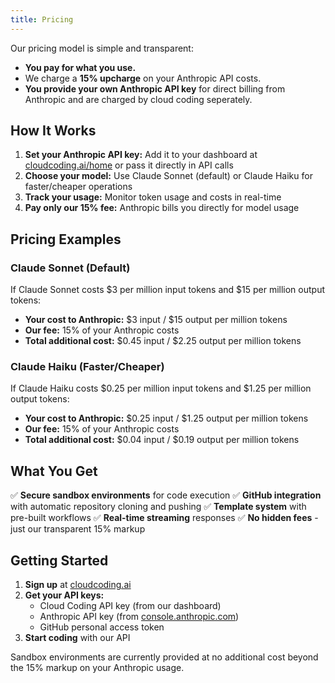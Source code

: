 ```yaml
---
title: Pricing
---
```


Our pricing model is simple and transparent:

- **You pay for what you use.**
- We charge a **15% upcharge** on your Anthropic API costs.
- **You provide your own Anthropic API key** for direct billing from Anthropic and are charged by cloud coding seperately.

## How It Works

1. **Set your Anthropic API key:** Add it to your dashboard at [cloudcoding.ai/home](https://cloudcoding.ai/home) or pass it directly in API calls
2. **Choose your model:** Use Claude Sonnet (default) or Claude Haiku for faster/cheaper operations
3. **Track your usage:** Monitor token usage and costs in real-time
4. **Pay only our 15% fee:** Anthropic bills you directly for model usage

## Pricing Examples

### Claude Sonnet (Default)
If Claude Sonnet costs $3 per million input tokens and $15 per million output tokens:

- **Your cost to Anthropic:** $3 input / $15 output per million tokens
- **Our fee:** 15% of your Anthropic costs
- **Total additional cost:** $0.45 input / $2.25 output per million tokens

### Claude Haiku (Faster/Cheaper)
If Claude Haiku costs $0.25 per million input tokens and $1.25 per million output tokens:

- **Your cost to Anthropic:** $0.25 input / $1.25 output per million tokens
- **Our fee:** 15% of your Anthropic costs
- **Total additional cost:** $0.04 input / $0.19 output per million tokens

## What You Get

✅ **Secure sandbox environments** for code execution
✅ **GitHub integration** with automatic repository cloning and pushing
✅ **Template system** with pre-built workflows
✅ **Real-time streaming** responses
✅ **No hidden fees** - just our transparent 15% markup

## Getting Started

1. **Sign up** at [cloudcoding.ai](https://cloudcoding.ai)
2. **Get your API keys:**
   - Cloud Coding API key (from our dashboard)
   - Anthropic API key (from [console.anthropic.com](https://console.anthropic.com))
   - GitHub personal access token
3. **Start coding** with our API

<Note>
  Sandbox environments are currently provided at no additional cost beyond the 15% markup on your Anthropic usage.
</Note>
